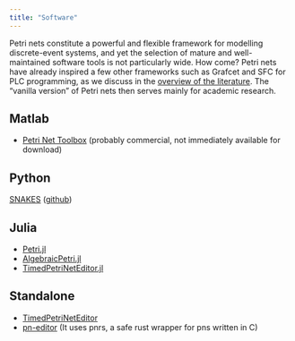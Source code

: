 ```yaml
---
title: "Software"
---
```


Petri nets constitute a powerful and flexible framework for modelling discrete-event systems, and yet the selection of mature and well-maintained software tools is not particularly wide. How come? Petri nets have already inspired a few other frameworks such as Grafcet and SFC for PLC programming, as we discuss in the [overview of the literature](petri_nets_references.qmd). The "vanilla version" of Petri nets then serves mainly for academic research.

## Matlab

- [Petri Net Toolbox](http://www.pntool.ac.tuiasi.ro) (probably commercial, not immediately available for download)

## Python

[SNAKES](https://snakes.ibisc.univ-evry.fr) ([github](https://github.com/fpom/snakes))

## Julia

- [Petri.jl](https://github.com/AlgebraicJulia/Petri.jl)
- [AlgebraicPetri.jl](https://github.com/AlgebraicJulia/AlgebraicPetri.jl)
- [TimedPetriNetEditor.jl](https://github.com/Lecrapouille/TimedPetriNetEditor)

## Standalone

- [TimedPetriNetEditor](https://github.com/Lecrapouille/TimedPetriNetEditor)
- [pn-editor](https://gitlab.com/porky11/pn-editor) (It uses pnrs, a safe rust wrapper for pns written in C)
